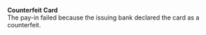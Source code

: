   
<Card title="008001" href="/development-resources/errors/codes/008001">  

 **Counterfeit Card**  
 The pay-in failed because the issuing bank declared the card as a counterfeit.  

</Card>
